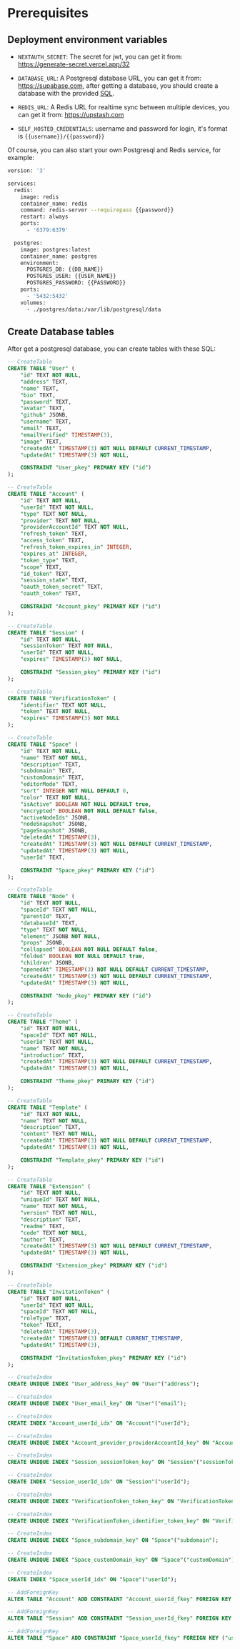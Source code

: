 # Prerequisites

## Deployment environment variables

- `NEXTAUTH_SECRET`: The secret for jwt, you can get it from: https://generate-secret.vercel.app/32

- `DATABASE_URL`: A Postgresql database URL, you can get it from: https://supabase.com, after getting a database, you should create a database with the provided [SQL](/deployment-Prerequisites#create-database-tables).

- `REDIS_URL`: A Redis URL for realtime sync between multiple devices, you can get it from: https://upstash.com

- `SELF_HOSTED_CREDENTIALS`: username and password for login, it's format is `{{username}}/{{password}}`

Of course, you can also start your own Postgresql and Redis service, for example:

```bash
version: '3'

services:
  redis:
    image: redis
    container_name: redis
    command: redis-server --requirepass {{password}}
    restart: always
    ports:
      - '6379:6379'

  postgres:
    image: postgres:latest
    container_name: postgres
    environment:
      POSTGRES_DB: {{DB_NAME}}
      POSTGRES_USER: {{USER_NAME}}
      POSTGRES_PASSWORD: {{PASSWORD}}
    ports:
      - '5432:5432'
    volumes:
      - ./postgres/data:/var/lib/postgresql/data
```

## Create Database tables

After get a postgresql database, you can create tables with these SQL:

```sql
-- CreateTable
CREATE TABLE "User" (
    "id" TEXT NOT NULL,
    "address" TEXT,
    "name" TEXT,
    "bio" TEXT,
    "password" TEXT,
    "avatar" TEXT,
    "github" JSONB,
    "username" TEXT,
    "email" TEXT,
    "emailVerified" TIMESTAMP(3),
    "image" TEXT,
    "createdAt" TIMESTAMP(3) NOT NULL DEFAULT CURRENT_TIMESTAMP,
    "updatedAt" TIMESTAMP(3) NOT NULL,

    CONSTRAINT "User_pkey" PRIMARY KEY ("id")
);

-- CreateTable
CREATE TABLE "Account" (
    "id" TEXT NOT NULL,
    "userId" TEXT NOT NULL,
    "type" TEXT NOT NULL,
    "provider" TEXT NOT NULL,
    "providerAccountId" TEXT NOT NULL,
    "refresh_token" TEXT,
    "access_token" TEXT,
    "refresh_token_expires_in" INTEGER,
    "expires_at" INTEGER,
    "token_type" TEXT,
    "scope" TEXT,
    "id_token" TEXT,
    "session_state" TEXT,
    "oauth_token_secret" TEXT,
    "oauth_token" TEXT,

    CONSTRAINT "Account_pkey" PRIMARY KEY ("id")
);

-- CreateTable
CREATE TABLE "Session" (
    "id" TEXT NOT NULL,
    "sessionToken" TEXT NOT NULL,
    "userId" TEXT NOT NULL,
    "expires" TIMESTAMP(3) NOT NULL,

    CONSTRAINT "Session_pkey" PRIMARY KEY ("id")
);

-- CreateTable
CREATE TABLE "VerificationToken" (
    "identifier" TEXT NOT NULL,
    "token" TEXT NOT NULL,
    "expires" TIMESTAMP(3) NOT NULL
);

-- CreateTable
CREATE TABLE "Space" (
    "id" TEXT NOT NULL,
    "name" TEXT NOT NULL,
    "description" TEXT,
    "subdomain" TEXT,
    "customDomain" TEXT,
    "editorMode" TEXT,
    "sort" INTEGER NOT NULL DEFAULT 0,
    "color" TEXT NOT NULL,
    "isActive" BOOLEAN NOT NULL DEFAULT true,
    "encrypted" BOOLEAN NOT NULL DEFAULT false,
    "activeNodeIds" JSONB,
    "nodeSnapshot" JSONB,
    "pageSnapshot" JSONB,
    "deletedAt" TIMESTAMP(3),
    "createdAt" TIMESTAMP(3) NOT NULL DEFAULT CURRENT_TIMESTAMP,
    "updatedAt" TIMESTAMP(3) NOT NULL,
    "userId" TEXT,

    CONSTRAINT "Space_pkey" PRIMARY KEY ("id")
);

-- CreateTable
CREATE TABLE "Node" (
    "id" TEXT NOT NULL,
    "spaceId" TEXT NOT NULL,
    "parentId" TEXT,
    "databaseId" TEXT,
    "type" TEXT NOT NULL,
    "element" JSONB NOT NULL,
    "props" JSONB,
    "collapsed" BOOLEAN NOT NULL DEFAULT false,
    "folded" BOOLEAN NOT NULL DEFAULT true,
    "children" JSONB,
    "openedAt" TIMESTAMP(3) NOT NULL DEFAULT CURRENT_TIMESTAMP,
    "createdAt" TIMESTAMP(3) NOT NULL DEFAULT CURRENT_TIMESTAMP,
    "updatedAt" TIMESTAMP(3) NOT NULL,

    CONSTRAINT "Node_pkey" PRIMARY KEY ("id")
);

-- CreateTable
CREATE TABLE "Theme" (
    "id" TEXT NOT NULL,
    "spaceId" TEXT NOT NULL,
    "userId" TEXT NOT NULL,
    "name" TEXT NOT NULL,
    "introduction" TEXT,
    "createdAt" TIMESTAMP(3) NOT NULL DEFAULT CURRENT_TIMESTAMP,
    "updatedAt" TIMESTAMP(3) NOT NULL,

    CONSTRAINT "Theme_pkey" PRIMARY KEY ("id")
);

-- CreateTable
CREATE TABLE "Template" (
    "id" TEXT NOT NULL,
    "name" TEXT NOT NULL,
    "description" TEXT,
    "content" TEXT NOT NULL,
    "createdAt" TIMESTAMP(3) NOT NULL DEFAULT CURRENT_TIMESTAMP,
    "updatedAt" TIMESTAMP(3) NOT NULL,

    CONSTRAINT "Template_pkey" PRIMARY KEY ("id")
);

-- CreateTable
CREATE TABLE "Extension" (
    "id" TEXT NOT NULL,
    "uniqueId" TEXT NOT NULL,
    "name" TEXT NOT NULL,
    "version" TEXT NOT NULL,
    "description" TEXT,
    "readme" TEXT,
    "code" TEXT NOT NULL,
    "author" TEXT,
    "createdAt" TIMESTAMP(3) NOT NULL DEFAULT CURRENT_TIMESTAMP,
    "updatedAt" TIMESTAMP(3) NOT NULL,

    CONSTRAINT "Extension_pkey" PRIMARY KEY ("id")
);

-- CreateTable
CREATE TABLE "InvitationToken" (
    "id" TEXT NOT NULL,
    "userId" TEXT NOT NULL,
    "spaceId" TEXT NOT NULL,
    "roleType" TEXT,
    "token" TEXT,
    "deletedAt" TIMESTAMP(3),
    "createdAt" TIMESTAMP(3) DEFAULT CURRENT_TIMESTAMP,
    "updatedAt" TIMESTAMP(3),

    CONSTRAINT "InvitationToken_pkey" PRIMARY KEY ("id")
);

-- CreateIndex
CREATE UNIQUE INDEX "User_address_key" ON "User"("address");

-- CreateIndex
CREATE UNIQUE INDEX "User_email_key" ON "User"("email");

-- CreateIndex
CREATE INDEX "Account_userId_idx" ON "Account"("userId");

-- CreateIndex
CREATE UNIQUE INDEX "Account_provider_providerAccountId_key" ON "Account"("provider", "providerAccountId");

-- CreateIndex
CREATE UNIQUE INDEX "Session_sessionToken_key" ON "Session"("sessionToken");

-- CreateIndex
CREATE INDEX "Session_userId_idx" ON "Session"("userId");

-- CreateIndex
CREATE UNIQUE INDEX "VerificationToken_token_key" ON "VerificationToken"("token");

-- CreateIndex
CREATE UNIQUE INDEX "VerificationToken_identifier_token_key" ON "VerificationToken"("identifier", "token");

-- CreateIndex
CREATE UNIQUE INDEX "Space_subdomain_key" ON "Space"("subdomain");

-- CreateIndex
CREATE UNIQUE INDEX "Space_customDomain_key" ON "Space"("customDomain");

-- CreateIndex
CREATE INDEX "Space_userId_idx" ON "Space"("userId");

-- AddForeignKey
ALTER TABLE "Account" ADD CONSTRAINT "Account_userId_fkey" FOREIGN KEY ("userId") REFERENCES "User"("id") ON DELETE RESTRICT ON UPDATE CASCADE;

-- AddForeignKey
ALTER TABLE "Session" ADD CONSTRAINT "Session_userId_fkey" FOREIGN KEY ("userId") REFERENCES "User"("id") ON DELETE RESTRICT ON UPDATE CASCADE;

-- AddForeignKey
ALTER TABLE "Space" ADD CONSTRAINT "Space_userId_fkey" FOREIGN KEY ("userId") REFERENCES "User"("id") ON DELETE SET NULL ON UPDATE CASCADE;

```
